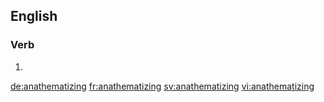 ==English==

===Verb===
{{head|en}}

# {{present participle of|anathematize|lang=en}}

[[de:anathematizing]]
[[fr:anathematizing]]
[[sv:anathematizing]]
[[vi:anathematizing]]